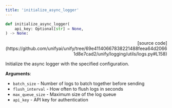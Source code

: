 ```yaml
---
title: 'initialize_async_logger'
---
```


```python
def initialize_async_logger(
    api_key: Optional[str] = None,
) -> None:
```

<p align="right">[source code](https://github.com/unifyai/unify/tree/69e41140667838221488feea64d20661d8e7cad2/unify/logging/utils/logs.py#L158)</p>

Initialize the async logger with the specified configuration.

**Arguments**:

- `batch_size` - Number of logs to batch together before sending
- `flush_interval` - How often to flush logs in seconds
- `max_queue_size` - Maximum size of the log queue
- `api_key` - API key for authentication